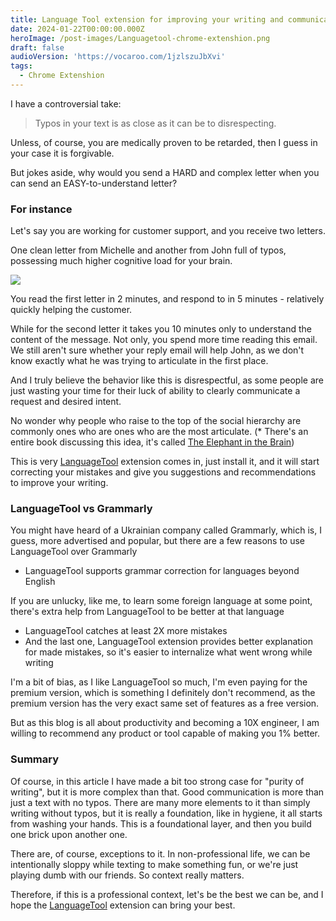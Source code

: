 ```yaml
---
title: Language Tool extension for improving your writing and communication
date: 2024-01-22T00:00:00.000Z
heroImage: /post-images/Languagetool-chrome-extenshion.png
draft: false
audioVersion: 'https://vocaroo.com/1jzlszuJbXvi'
tags:
  - Chrome Extenshion
---
```


I have a controversial take:

> Typos in your text is as close as it can be to disrespecting.

Unless, of course, you are medically proven to be retarded, then I guess in your case it is forgivable.

But jokes aside, why would you send a HARD and complex letter when you can send an EASY-to-understand letter?

### For instance

Let's say you are working for customer support, and you receive two letters.

One clean letter from Michelle and another from John full of typos, possessing much higher cognitive load for your brain.

![](</post-images/Languagetool ILLUSTRATION.png>)

You read the first letter in 2 minutes, and respond to in 5 minutes - relatively quickly helping the customer.

While for the second letter it takes you 10 minutes only to understand the content of the message. Not only, you spend more time reading this email. We still aren't sure whether your reply email will help John, as we don't know exactly what he was trying to articulate in the first place.

And I truly believe the behavior like this is disrespectful, as some people are just wasting your time for their luck of ability to clearly communicate a request and desired intent.

No wonder why people who raise to the top of the social hierarchy are commonly ones who are ones who are the most articulate. (\* There's an entire book discussing this idea, it's called [The Elephant in the Brain](https://www.amazon.com/Elephant-Brain-Hidden-Motives-Everyday-ebook/dp/B077GZT9Q1/))

This is very [LanguageTool](https://chromewebstore.google.com/detail/grammar-checker-paraphras/oldceeleldhonbafppcapldpdifcinji) extension comes in, just install it, and it will start correcting your mistakes and give you suggestions and recommendations to improve your writing.

### LanguageTool vs Grammarly

You might have heard of a Ukrainian company called Grammarly, which is, I guess, more advertised and popular, but there are a few reasons to use LanguageTool over Grammarly

* LanguageTool supports grammar correction for languages beyond English

If you are unlucky, like me, to learn some foreign language at some point, there's extra help from LanguageTool to be better at that language

* LanguageTool catches at least 2X more mistakes
* And the last one, LanguageTool extension provides better explanation for made mistakes, so it's easier to internalize what went wrong while writing

I'm a bit of bias, as I like LanguageTool so much, I'm even paying for the premium version, which is something I definitely don't recommend, as the premium version has the very exact same set of features as a free version.

But as this blog is all about productivity and becoming a 10X engineer, I am willing to recommend any product or tool capable of making you 1% better.

### Summary

Of course, in this article I have made a bit too strong case for "purity of writing", but it is more complex than that. Good communication is more than just a text with no typos. There are many more elements to it than simply writing without typos, but it is really a foundation, like in hygiene, it all starts from washing your hands. This is a foundational layer, and then you build one brick upon another one.

There are, of course, exceptions to it. In non-professional life, we can be intentionally sloppy while texting to make something fun, or we're just playing dumb with our friends. So context really matters.

Therefore, if this is a professional context, let's be the best we can be, and I hope the [LanguageTool](https://chromewebstore.google.com/detail/grammar-checker-paraphras/oldceeleldhonbafppcapldpdifcinji) extension can bring your best.
